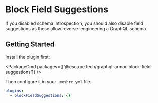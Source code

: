 
# Block Field Suggestions

If you disabled schema introspection, you should also disable field suggestions as these allow
reverse-engineering a GraphQL schema.

## Getting Started

Install the plugin first;

<PackageCmd packages={['@escape.tech/graphql-armor-block-field-suggestions']} />

Then configure it in your `.meshrc.yml` file.

```yaml
plugins:
  - blockFieldSuggestions: {}
```
